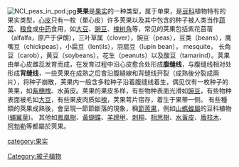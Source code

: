 [[File:NCI_peas_in_pod.jpg|thumb]]'''荚果'''是[[果实|果实]]的一种类型，属于单果，是[[豆科|豆科]]植物特有的果实类型，[[心皮|心皮]]只有一枚（單心皮）许多荚果以及其中包含的种子被人类当作[[蔬菜|蔬菜]]、[[粮食|粮食]]或[[中药|中药]]食用，如[[大豆|大豆]]、[[豌豆|豌豆]]、[[槐树角|槐树角]]等，常见的荚果包括紫花苜蓿（alfalfa，原产于伊朗），三叶草属（clover），豌豆（peas），豆类（beans），鹰嘴豆（chickpeas），小扁豆（lentils），羽扇豆（lupin bean）， mesquite， 长角豆（carob），黄豆（soybeans），花生（peanuts）以及酸豆（tamarind）。荚果由单心皮雌蕊发育而成，在发育过程中沿心皮愈合处形成'''腹缝线'''，与腹缝线相对处形成'''背缝线'''，一些荚果在成熟之后會沿腹縫線和背缝线开裂（成熟後分裂成兩片），将种子崩散，荚果内一般含多粒种子沿着腹缝线着生，偶见仅有一枚种子的荚果，如[[紫穗槐|紫穗槐]]、水黃皮。荚果的果皮多样，有些物种表面光滑如[[豌豆|豌豆]]，有些物种表面被毛如[[大豆|大豆]]，有些果皮肉质如[[槐|槐]]，荚果萼片宿存，着生于果蒂一侧。
有些種類的莢果成熟後，會呈現一節節斷落的現象，稱[[節莢果|節莢果]]，例如[[山螞蝗屬|山螞蝗屬]]的豆科稙物([[蠅翼草|蠅翼草]])。
其他如[[鳳凰樹|鳳凰樹]]、[[黃蝴蝶|黃蝴蝶]]、[[羊蹄甲|羊蹄甲]]、[[刺桐|刺桐]]、[[相思樹|相思樹]]、[[水黃皮|水黃皮]]、[[盾柱木|盾柱木]]、[[阿勃勒|阿勃勒]]等都屬於莢果。




[[Category:被子植物|Category:被子植物]]
[[category:果实|category:果实]]
{{果实}}